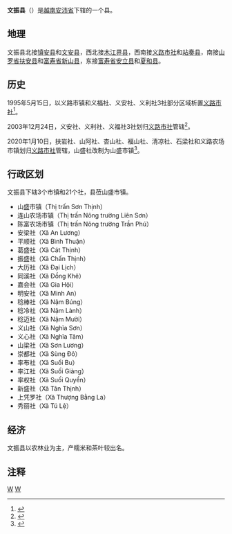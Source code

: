 {{Infobox Settlement
|name                   = 文振县
|settlement_type        = 县
|official_name          = 
|other_name             = 
|native_name            = {{lang|vi|Huyện Văn Chấn}}
|nickname               = 
|motto                  = 
|image_skyline          = WAVES - panoramio.jpg
|imagesize              = 
|image_caption          = 
|image_flag             = 
|flag_size              = 
|image_seal             = 
|seal_size              = 
|image_shield           = 
|shield_size            = 
|image_blank_emblem     = 
|blank_emblem_size      = 
|image_map              = {{Infobox mapframe|frame-width=250|zoom=10}}
|mapsize                = 
|map_caption            = 
|image_map1             = 
|mapsize1               = 
|map_caption1           = 
|pushpin_map            = Vietnam
|pushpin_label_position = bottom
|pushpin_map_caption    = 
|pushpin_map1           = 
|pushpin_label_position1= 
|pushpin_map_caption1   = 
|subdivision_type       = 国家
|subdivision_name       = {{flag|Vietnam}}
|subdivision_type1      = [[越南行政区划|省]]
|subdivision_name1      = [[安沛省|安沛省]]
|subdivision_type2      = 行政区划
|subdivision_name2      = 3市镇21社
|subdivision_type3      = 
|subdivision_name3      = 
|seat_type              = 县莅
|seat                   = {{link-vi|山盛市镇|Sơn Thịnh}}
|government_type        = 
|leader_title           = 
|leader_name            = 
|leader_title1          = 
|leader_name1           = 
|established_title      = 
|established_date       = 
|area_magnitude         = 
|unit_pref              = 
|area_footnotes         = 
|area_total_km2         = 1129.90
|area_land_km2          = 
|area_water_km2         = 
|area_water_percent     = 
|area_urban_km2         = 
|area_metro_km2         = 
|population_as_of       = 2019年
|population_footnotes   = 
|population_note        = 
|population_total       = 116804
|population_density_km2 = auto
|population_metro             = 
|population_density_metro_km2 = 
|population_urban             = 
|population_density_urban_km2 = 
|timezone               = [[越南标准时间|越南标准时间]]
|utc_offset             = +7
|elevation_footnotes    = 
|elevation_m            = 
|coor_type              = 
|coordinates            = 
|postal_code_type       = 
|postal_code            = 
|area_code              = 
|website                = [http://vanchan.yenbai.gov.vn 文振县电子信息门户网站]
|footnotes              = 
}}
'''文振县'''（{{vie|v='''Huyện Văn Chấn'''|hn=縣文振}}）是[[越南|越南]][[安沛省|安沛省]]下辖的一个县。

==地理==
文振县北接[[镇安县_(越南)|镇安县]]和[[文安县_(越南)|文安县]]，西北接[[木江界县|木江界县]]，西南接[[义路市社|义路市社]]和[[站奏县|站奏县]]，南接[[山罗省|山罗省]][[扶安县|扶安县]]和[[富寿省|富寿省]][[新山县|新山县]]，东接[[富寿省|富寿省]][[安立县|安立县]]和[[夏和县|夏和县]]。

==历史==
1995年5月15日，以义路市镇和义福社、义安社、义利社3社部分区域析置[[义路市社|义路市社]]<ref>{{Cite web |url=https://thuvienphapluat.vn/van-ban/Bo-may-hanh-chinh/Nghi-dinh-31-CP-thanh-lap-thi-xa-nghia-lo-va-dieu-chinh-dia-gioi-hanh-chinh-giua-thi-xa-nghia-lo-va-huyen-van-chan-thuoc-tinh-Yen-Bai-39482.aspx |title=Nghị định 31-CP năm 1995 về việc thành lập thị xã Nghĩa Lộ và điều chỉnh địa giới hành chính giữa thị xã Nghĩa Lộ và huyện Văn Chấn thuộc tỉnh Yên Bái |accessdate=2020-05-04 |archive-date=2020-02-03 |archive-url=https://web.archive.org/web/20200203162749/https://thuvienphapluat.vn/van-ban/Bo-may-hanh-chinh/Nghi-dinh-31-CP-thanh-lap-thi-xa-nghia-lo-va-dieu-chinh-dia-gioi-hanh-chinh-giua-thi-xa-nghia-lo-va-huyen-van-chan-thuoc-tinh-Yen-Bai-39482.aspx |dead-url=no }}</ref>。

2003年12月24日，义安社、义利社、义福社3社划归[[义路市社|义路市社]]管辖<ref>{{Cite web |url=https://thuvienphapluat.vn/van-ban/Bat-dong-san/Nghi-dinh-167-2003-ND-CP-dieu-chinh-dia-gioi-hanh-chinh-mo-rong-thi-xa-Nghia-Lo-thi-tran-Yen-The-thuoc-huyen-Luc-Yen-tinh-Yen-Bai-6261.aspx |title=Nghị định 167/2003/NĐ-CP về việc điều chỉnh địa giới hành chính mở rộng thị xã Nghĩa Lộ và thị trấn Yên Thế thuộc huyện Lục Yên, tỉnh Yên Bái |accessdate=2020-05-04 |archive-date=2016-09-27 |archive-url=https://web.archive.org/web/20160927180846/http://thuvienphapluat.vn/van-ban/Bat-dong-san/Nghi-dinh-167-2003-ND-CP-dieu-chinh-dia-gioi-hanh-chinh-mo-rong-thi-xa-Nghia-Lo-thi-tran-Yen-The-thuoc-huyen-Luc-Yen-tinh-Yen-Bai-6261.aspx |dead-url=no }}</ref>。

2020年1月10日，扶岩社、山阿社、杏山社、福山社、清凉社、石梁社和义路农场市镇划归[[义路市社|义路市社]]管辖，山盛社改制为山盛市镇<ref>{{Cite web |url=https://thuvienphapluat.vn/van-ban/Bo-may-hanh-chinh/Nghi-quyet-871-NQ-UBTVQH14-2020-sap-xep-cac-don-vi-hanh-chinh-cap-huyen-cap-xa-tinh-Yen-Bai-434049.aspx |title=Nghị quyết 871/NQ-UBTVQH14 năm 2020 về sắp xếp các đơn vị hành chính cấp huyện, cấp xã thuộc tỉnh Yên Bái do Ủy ban Thường vụ Quốc hội ban hành |access-date=2020-05-04 |archive-date=2021-01-29 |archive-url=https://web.archive.org/web/20210129034640/https://thuvienphapluat.vn/van-ban/Bo-may-hanh-chinh/Nghi-quyet-871-NQ-UBTVQH14-2020-sap-xep-cac-don-vi-hanh-chinh-cap-huyen-cap-xa-tinh-Yen-Bai-434049.aspx |dead-url=no }}</ref>。

==行政区划==
文振县下辖3个市镇和21个社，县莅山盛市镇。
*山盛市镇（Thị trấn Sơn Thịnh）
*连山农场市镇（Thị trấn Nông trường Liên Sơn）
*陈富农场市镇（Thị trấn Nông trường Trần Phú）
*安梁社（Xã An Lương）
*平顺社（Xã Bình Thuận）
*葛盛社（Xã Cát Thịnh）
*振盛社（Xã Chấn Thịnh）
*大历社（Xã Đại Lịch）
*同溪社（Xã Đồng Khê）
*嘉会社（Xã Gia Hội）
*明安社（Xã Minh An）
*稔棒社（Xã Nậm Búng）
*稔冷社（Xã Nậm Lành）
*稔迈社（Xã Nậm Mười）
*义山社（Xã Nghĩa Sơn）
*义心社（Xã Nghĩa Tâm）
*山梁社（Xã Sơn Lương）
*崇都社（Xã Sùng Đô）
*率布社（Xã Suối Bu）
*率江社（Xã Suối Giàng）
*率权社（Xã Suối Quyền）
*新盛社（Xã Tân Thịnh）
*上凭罗社（Xã Thượng Bằng La）
*秀丽社（Xã Tú Lệ）

==经济==
文振县以农林业为主，产糯米和茶叶较出名。

==注释==
{{reflist}}
{{安沛省行政区划}}
{{越南西北部之县市镇区域划分}}

[[Category:越南县份|W]]
[[Category:安沛省|W]]